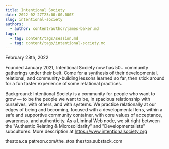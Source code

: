 ```yaml
---
title: Intentional Society
date: 2022-02-27T23:00:00.000Z
slug: intentional-society
authors:
  - author: content/author/james-baker.md
tags:
  - tag: content/tags/session.md
  - tag: content/tags/intentional-society.md
---
```


February 28th, 2022

Founded January 2021, Intentional Society now has 50+ community gatherings under their belt. Come for a synthesis of their developmental, relational, and community-building lessons learned so far, then stick around for a fun taster experience of some relational practices.

Background: Intentional Society is a community for people who want to grow — to be the people we want to be, in spacious relationship with ourselves, with others, and with systems. We practice relationally at our edges of being and becoming, focused with a developmental lens, within a safe and supportive community container, with core values of acceptance, awareness, and authenticity. As a Liminal Web node, we sit right between the "Authentic Relating & Microsolidarity" and "Developmentalists" subcultures. More description at https://www.intentionalsociety.org

thestoa.ca
patreon.com/the_stoa
thestoa.substack.com
